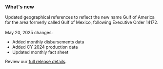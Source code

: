 ### What's new

Updated geographical references to reflect the new name Gulf of America for the area formerly called Gulf of Mexico, following Executive Order 14172.  
<br />
May 20, 2025 changes:
- Added <Link href="downloads/disbursements-by-month/" linkType="default">monthly disbursements data</Link>
- Added <Link href="downloads/production/" linkType="default">CY 2024 production data</Link>
- Updated <Link href="fact-sheet/" linkType="default">monthly fact sheet</Link>

Review our [full release details](https://github.com/ONRR/nrrd/releases).
